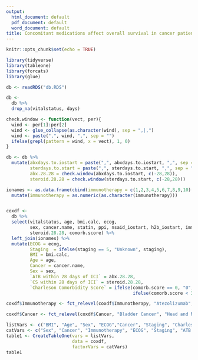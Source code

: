 ```yaml
---
output:
  html_document: default
  pdf_document: default
  word_document: default
title: Concomitant medications affect overall survival in cancer patients undergoing immunotherapy
---
```


```r
knitr::opts_chunk$set(echo = TRUE)

library(tidyverse)
library(tableone)
library(forcats)
library(glue)
```

```r

db <- readRDS("db.RDS")

db <-
  db %>%
  drop_na(vitalstatus, days)
```

```r
check.window <- function(vect, per){
  wind <- per[1]:per[2]
  wind <- glue_collapse(as.character(wind), sep = ",|,")
  wind <- paste(",", wind, ",", sep = "")
  ifelse(grepl(pattern = wind, x = vect), 1, 0)
}

db <- db %>%
  mutate(abxdays.to.iostart = paste(",", abxdays.to.iostart, ",", sep = ""),
         sterdays.to.start = paste(",", sterdays.to.start, ",", sep = ""),
         abx.28.28 = check.window(abxdays.to.iostart, c(-28,28)),
         steroid.28.28 = check.window(sterdays.to.start, c(-28,28)))
```


```r
ionames <- as.data.frame(cbind(immunotherapy = c(1,2,3,4,5,6,7,8,9,10), Immunotherapy = c("Nivolumab", "Pembrolizumab", "Atezolizumab", "Ipilimumab", "Nivolumab + Ipilimumab", "Durvalumab + Tremelimumab", "Tremelimumab", "Nivolumab + Chemotherapy", "Durvalumab", "Other"))) %>%
  mutate(immunotherapy = as.numeric(as.character(immunotherapy)))


coxdf <- 
  db %>%
  select(vitalstatus, age, bmi.calc, ecog,
         sex, cancer.name, statin, ppi, nsaid_iostart, h2b_iostart, immunotherapy, other_io, staging, abx.28.28,
         steroid.28.28, comorb.score) %>%
  left_join(ionames) %>%
  mutate(ECOG = ecog,
         Staging  = ifelse(staging == 5, "Unknown", staging),
         BMI = bmi.calc,
         Age = age,
         Cancer = cancer.name, 
         Sex = sex,
         `ATB within 28 days of ICI` = abx.28.28,
         `CS within 28 days of ICI` = steroid.28.28, 
         `Charleson Comorbidity Score` = ifelse(comorb.score == 0, "0", 
                                                ifelse(comorb.score < 3, "1-2", ">=3")))

coxdf$Immunotherapy <- fct_relevel(coxdf$Immunotherapy, "Atezolizumab", "Durvalumab", "Durvalumab + Tremelimumab", "Ipilimumab", "Nivolumab", "Nivolumab + Ipilimumab", "Nivolumab + Chemotherapy", "Pembrolizumab", "Tremelimumab", "Other")

coxdf$Cancer <- fct_relevel(coxdf$Cancer, "Bladder Cancer", "Head and Neck Carcinoma", "Melanoma", "Non-Small Cell Lung Cancer", "Renal Cell Carcinoma", "Sarcoma", "Other")
```

```r
listVars <- c("BMI", "Age", "Sex", "ECOG","Cancer", "Staging", "Charleson Comorbidity Score", "Immunotherapy", "ATB within 28 days of ICI", "CS within 28 days of ICI")
catVars <- c("Sex", "Cancer", "Immunotherapy", "ECOG", "Staging", "ATB within 28 days of ICI", "CS within 28 days of ICI", "Charleson Comorbidity Score")
table1 <- CreateTableOne(vars = listVars,
                         data = coxdf,
                         factorVars = catVars)
table1
```



